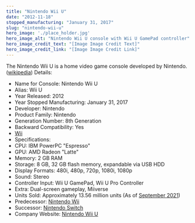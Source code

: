 ```yaml
---
title: "Nintendo Wii U"
date: "2012-11-18"
stopped_manufacturing: "January 31, 2017"
slug: "nintendo-wii-u"
hero_image: './place_holder.jpg'
hero_image_alt: "Nintendo Wii U console with Wii U GamePad controller"
hero_image_credit_text: "[Image Image Credit Text]"
hero_image_credit_link: "[Image Image Credit Link]"
---
```

The Nintendo Wii U is a home video game console developed by Nintendo. ([wikipedia](https://en.wikipedia.org.org/wiki/Wii_U))
Details:
- Name for Console: Nintendo Wii U
- Alias: Wii U
- Year Released: 2012
- Year Stopped Manufacturing: January 31, 2017
- Developer: Nintendo
- Product Family: Nintendo
- Generation Number: 8th Generation
- Backward Compatibility: Yes
- [Wii](https://en.wikipedia.org.org/wiki/Wii_U#Backward_compatibility)
- Specifications:
- CPU: IBM PowerPC "Espresso"
- GPU: AMD Radeon "Latte"
- Memory: 2 GB RAM
- Storage: 8 GB, 32 GB flash memory, expandable via USB HDD
- Display Formats: 480i, 480p, 720p, 1080i, 1080p
- Sound: Stereo
- Controller Input: Wii U GamePad, Wii U Pro Controller
- Extra: Dual-screen gameplay, Miiverse
- Units Sold: Approximately 13.56 million units (As of [September 2021](https://www.nintendo.co.jp/ir/en/finance/hard_soft/numbers/index.html))
- Predecessor: [Nintendo Wii](https://en.wikipedia.org.org/wiki/Nintendo_Wii)
- Successor: [Nintendo Switch](https://en.wikipedia.org.org/wiki/Nintendo_Switch)
- Company Website: [Nintendo Wii U](https://www.nintendo.com/wiiu/)
